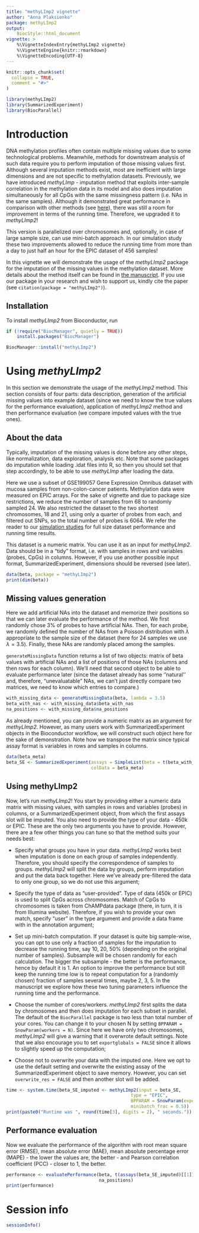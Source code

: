 ```yaml
---
title: "methyLImp2 vignette"
author: "Anna Plaksienko"
package: methyLImp2
output: 
    BiocStyle::html_document
vignette: >
    %\VignetteIndexEntry{methyLImp2 vignette}
    %\VignetteEngine{knitr::rmarkdown}
    %\VignetteEncoding{UTF-8}  
---
```


```r
knitr::opts_chunk$set(
  collapse = TRUE,
  comment = "#>"
)
```

```r
library(methyLImp2)
library(SummarizedExperiment)
library(BiocParallel)
```
# Introduction

DNA methylation profiles often contain multiple missing values due to some technological problems. Meanwhile, methods for downstream analysis of such data require you to perform imputation of those missing values first. Although several imputation methods exist, most are inefficient with large dimensions and are not specific to methylation datasets. Previously, we have introduced *methyLImp* - imputation method that exploits inter-sample correlation in the methylation data in its model and also does imputation simultaneously for all CpGs with the same missingness pattern (i.e. NAs in the same samples). Although it demonstrated great performance in comparison with other methods (see [here](https://pubmed.ncbi.nlm.nih.gov/30796811/)), there was still a room for improvement in terms of the running time. Therefore, we upgraded it to *methyLImp2*!

This version is parallelized over chromosomes and, optionally, in case of large sample size, can use mini-batch approach. In our simulation study these two improvements allowed to reduce the running time from more than a day to just half an hour for the EPIC dataset of 456 samples!

In this vignette we will demonstrate the usage of the *methyLImp2* package for the imputation of the missing values in the methylation dataset. More details about the method itself can be found in [the manuscript](https://academic.oup.com/bioinformatics/article/40/1/btae001/7517106). If you use our package in your research and wish to support us, kindly cite the paper (see `citation(package = "methyLImp2")`).

## Installation
To install *methyLImp2* from Bioconductor, run
```r
if (!require("BiocManager", quietly = TRUE))
    install.packages("BiocManager")

BiocManager::install("methyLImp2")
```


# Using *methyLImp2*

In this section we demonstrate the usage of the *methyLImp2* method. This section consists of four parts: data description, generation of the artificial missing values into example dataset (since we need to know the true values for the performance evaluation), application of *methyLImp2* method and then performance evaluation (we compare imputed values with the true ones). 

## About the data

Typically, imputation of the missing values is done before any other steps, like normalization, data exploration, analysis etc. Note that some packages do imputation while loading .idat files into R, so then you should set that step accordingly, to be able to use *methyLImp* after loading the data.

Here we use a subset of GSE199057 Gene Expression Omnibus dataset with mucosa samples from non-colon-cancer patients.  Methylation data were measured on EPIC arrays. For the sake of vignette and due to package size restrictions, we reduce the number of samples from 68 to randomly sampled 24. We also restricted the dataset to the two shortest chromosomes, 18 and 21, using only a quarter of probes from each, and filtered out SNPs, so the total number of probes is 6064. We refer the reader to our [simulation studies](https://github.com/annaplaksienko/methyLImp2_simulation_studies) for full size dataset performance and running time results. 

This dataset is a numeric matrix. You can use it as an input for *methyLImp2*. Data should be in a "tidy" format, i.e. with samples in rows and variables (probes, CpGs) in columns. However, if you use another possible input format, SummarizedExperiment, dimensions should be reversed (see later).

```r
data(beta, package = "methyLImp2")
print(dim(beta))
```


## Missing values generation

Here we add artificial NAs into the dataset and memorize their positions so that we can later evaluate the performance of the method. We first randomly chose 3\% of probes to have artificial NAs. Then, for each probe, we randomly defined the number of NAs from a Poisson distribution with $\lambda$ appropriate to the sample size of the dataset (here for 24 samples we use $\lambda = 3.5$). Finally, these NAs are randomly placed among the samples. 

`generateMissingData` function returns a list of two objects: matrix of beta values with artificial NAs and a list of positions of those NAs (columns and then rows for each column). We'll need that second object to be able to evaluate performance later (since the dataset already has some ''natural'' and, therefore, "unevaluatable" NAs, we can't just directly compare two matrices, we need to know which entries to compare.)

```r
with_missing_data <- generateMissingData(beta, lambda = 3.5)
beta_with_nas <- with_missing_data$beta_with_nas
na_positions <- with_missing_data$na_positions
```

As already mentioned, you can provide a numeric matrix as an argument for *methyLImp2*. However, as many users work with SummarizedExperiment objects in the Bioconductor workflow, we will construct such object here for the sake of demonstration. Note how we transpose the matrix since typical assay format is variables in rows and samples in columns. 
```r
data(beta_meta)
beta_SE <- SummarizedExperiment(assays = SimpleList(beta = t(beta_with_nas)), 
                                colData = beta_meta)
```

## Using methyLImp2

Now, let's run *methyLImp2*! You start by providing either a numeric data matrix with missing values, with samples in rows and variables (probes) in columns, or a SummarizedExperiment object, from which the first assays slot will be imputed. You also need to provide the type of your data - 450k or EPIC. These are the only two arguments you have to provide. However, there are a few other things you can tune so that the method suits your needs best: 

* Specify what groups you have in your data. *methyLImp2* works best when imputation is done on each group of samples independently. Therefore, you should specify the correspondence of samples to groups. *methyLImp2* will split the data by groups, perform imputation and put the data back together. Here we've already pre-filtered the data to only one group, so we do not use this argument;

* Specify the type of data as "user-provided". Type of data (450k or EPIC) is used to split CpGs across chromosomes. Match of CpGs to chromosomes is taken from ChAMPdata package (there, in turn, it is from Illumina website). Therefore, if you wish to provide your own match, specify "user" in the type argument and provide a data frame with in the annotation argument; 

* Set up mini-batch computation. If your dataset is quite big sample-wise, you can opt to use only a fraction of samples for the imputation to decrease the running time, say 10, 20, 50% (depending on the original number of samples). Subsample will be chosen randomly for each calculation. The bigger the subsample - the better is the performance, hence by default it is 1. An option to improve the performance but still keep the running time low is to repeat computation for a (randomly chosen) fraction of samples several times, maybe 2, 3, 5. In the manuscript we explore how these two tuning parameters influence the running time and the performance.

* Choose the number of cores/workers. *methyLImp2* first splits the data by chromosomes and then does imputation for each subset in parallel. The default of the `BiocParallel` package is two less than total number of your cores. You can change it to your chosen N by setting `BPPARAM = SnowParam(workers = N)`. Since here we have only two chromosomes, *methyLImp2* will give a warning that it overwrote default settings. Note that we also encourage you to set `exportglobals = FALSE` since it allows to slightly speed up the computation; 

* Choose not to overwrite your data with the imputed one. Here we opt to use the default setting and overwrite the existing assay of the SummarizedExperiment object to save memory. However, you can set `overwrite_res = FALSE` and then another slot will be added.

```r
time <- system.time(beta_SE_imputed <- methyLImp2(input = beta_SE, 
                                               type = "EPIC", 
                                               BPPARAM = SnowParam(exportglobals = FALSE),
                                               minibatch_frac = 0.5))
print(paste0("Runtime was ", round(time[3], digits = 2), " seconds."))
```

## Performance evaluation

Now we evaluate the performance of the algorithm with root mean square error (RMSE), mean absolute error (MAE), mean absolute percentage error (MAPE) - the lower the values are, the better - and Pearson correlation coefficient (PCC) - closer to 1, the better.

```r
performance <- evaluatePerformance(beta, t(assays(beta_SE_imputed)[[1]]), 
                                   na_positions)
print(performance)
```


# Session info

```r
sessionInfo()
```